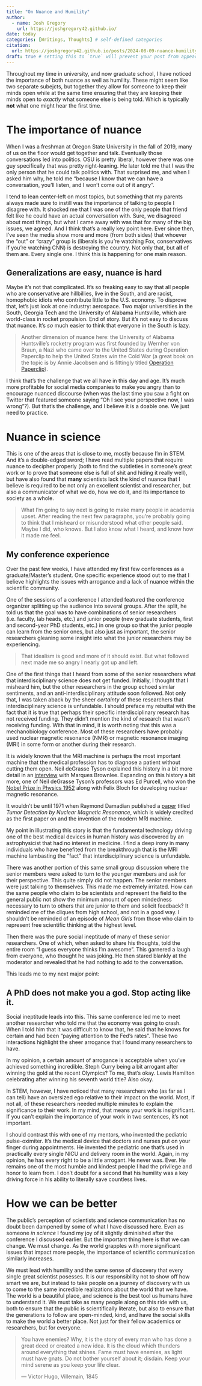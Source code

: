 ```yaml
---
title: "On Nuance and Humility"
author:
  - name: Josh Gregory
    url: https://joshgregory42.github.io/
date: today
categories: [Writings, Thoughts] # self-defined categories
citation: 
  url: https://joshgregory42.github.io/posts/2024-08-09-nuance-humility/ 
draft: true # setting this to `true` will prevent your post from appearing on your listing page until you're ready!
---
```


Throughout my time in university, and now graduate school, I have noticed the importance of both nuance as well as humility. These might seem like two separate subejcts, but together they allow for someone to keep their minds open while at the same time ensuring that they are keeping their minds open to *exactly* what someone else is being told. Which is typically **not** what one might hear the first time.

# The importance of nuance

When I was a freshman at Oregon State University in the fall of 2019, many of us on the floor would get together and talk. Eventually those conversations led into politics. OSU is pretty liberal, however there was one guy specifically that was pretty right-leaning. He later told me that I was the only person that he could talk politics with. That surprised me, and when I asked him why, he told me "because I know that we can have a conversation, you'll listen, and I won't come out of it angry". 

I tend to lean center-left on most topics, but something that my parents always made sure to instill was the importance of talking to people I disagree with. It shocked me that I was one of the only people that friend felt like he could have an actual conversation with. Sure, we disagreed about most things, but what I came away with was that for many of the big issues, we agreed. And I think that's a really key point here. Ever since then, I've seen the media show more and more (from both sides) that whoever the "out" or "crazy" group is (liberals is you're watching Fox, conservatives if you're watching CNN) is destroying the country. Not only that, but **all** of them are. Every single one. I think this is happening for one main reason.

## Generalizations are easy, nuance is hard

Maybe it's not that complicated. It's so freaking easy to say that all people who are conservative are hillbillies, live in the South, and are racist, homophobic idiots who contribute little to the U.S. economy. To disprove that, let's just look at one industry: aerospace. Two major universities in the South, Georgia Tech and the University of Alabama Huntsville, which are world-class in rocket propulsion. End of story. But it's not easy to discuss that nuance. It's *so* much easier to think that everyone in the South is lazy. 

> Another dimension of nuance here: the University of Alabama Huntsville's rocketry program was first founded by Wernher von Braun, a Nazi who came over to the United States during Operation Paperclip to help the United States win the Cold War (a great book on the topic is by Annie Jacobsen and is fittingly titled [Operation Paperclip](https://anniejacobsen.com/operation-paperclip/)).

I think that's the challenge that we all have in this day and age. It's much more profitable for social media companies to make you angry than to encourage nuanced discourse (when was the last time you saw a fight on Twitter that featured someone saying "Oh I see your perspective now, I was wrong"?). But that's the challenge, and I believe it is a doable one. We just need to practice.

# Nuance in science

This is one of the areas that is close to me, mostly because I'm in STEM. And it's a double-edged sword; I have read multiple papers that require nuance to decipher properly (both to find the subtleties in someone's great work or to prove that someone else is full of shit and hiding it really well), but have also found that **many** scientists lack the kind of nuance that I believe is required to be not only an excellent scientist and researcher, but also a communicator of what we do, how we do it, and its importance to society as a whole.

> What I'm going to say next is going to make many people in academia upset. After reading the next few paragraphs, you're probably going to think that I misheard or misunderstood what other people said. Maybe I did, who knows. But I also know what I heard, and know how it made me feel. 

## My conference experience

Over the past few weeks, I have attended my first few conferences as a graduate/Master's student. One specific experience stood out to me that I believe highlights the issues with arrogance and a lack of nuance within the scientific community.

One of the sessions of a conference I attended featured the conference organizer splitting up the audience into several groups. After the split, he told us that the goal was to have combinations of senior researchers (i.e. faculty, lab heads, etc.) and junior people (new graduate students, first and second-year PhD students, etc.) in one group so that the junior people can learn from the senior ones, but also just as important, the senior researchers gleaning some insight into what the junior researchers may be experiencing.

> That idealism is good and more of it should exist. But what followed next made me so angry I nearly got up and left.

One of the first things that I heard from some of the senior researchers what that interdisciplinary science does not get funded. Initially, I thought that I misheard him, but the other researchers in the group echoed similar sentiments, and an anti-interdisciplinary attitude soon followed. Not only that, I was taken aback by the sheer *certainty* of these researchers that interdisciplinary science is unfundable. I should preface my rebuttal with the fact that it is true that perhaps their specific interdisciplinary research has not received funding. They didn't mention the kind of research that wasn't receiving funding. With that in mind, it is worth noting that this was a mechanobiology conference. Most of these researchers have probably used nuclear magnetic resonance (NMR) or magnetic resonance imaging (MRI) in some form or another during their research.

It is widely known that the MRI machine is perhaps the most important machine that the medical profession has to diagnose a patient without cutting them open. Neil deGrasse Tyson explained this history in a bit more detail in an [interview](https://www.youtube.com/watch?v=pqQrL1K0Z5g) with Marques Brownlee. Expanding on this history a bit more, one of Neil deGrasse Tyson's professors was Ed Purcell, who won the [Nobel Prize in Physics 1952](https://www.nobelprize.org/prizes/physics/1952/summary/) along with Felix Bloch for developing nuclear magnetic resonance.

It wouldn't be until 1971 when Raymond Damadian published a [paper](https://doi.org/10.1126/science.171.3976.1151) titled *Tumor Detection by Nuclear Magnetic Resonance*, which is widely credited as the first paper on and the invention of the modern MRI machine.

My point in illustrating this story is that the fundamental technology driving one of the best medical devices in human history was discovered by an astrophysicist that had no interest in medicine. I find a deep irony in many individuals who have benefited from the breakthrough that is the MRI machine lambasting the "fact" that interdisciplinary science is unfundable.

There was another portion of this same small group discussion where the senior members were asked to turn to the younger members and ask for their perspective. This quite simply did not happen. The senior members were just talking to themselves. This made me extremely irritated. How can the same people who claim to be scientists and represent the field to the general public not show the minimum amount of open mindedness necessary to turn to others that are junior to them and solicit feedback? It reminded me of the cliques from high school, and not in a good way. I shouldn't be reminded of an episode of *Mean Girls* from those who claim to represent free scientific thinking at the highest level.

Then there was the pure social ineptitude of many of these senior researchers. One of which, when asked to share his thoughts, told the entire room "I guess everyone thinks I'm awesome". This garnered a laugh from everyone, who thought he was joking. He then stared blankly at the moderator and revealed that he had nothing to add to the conversation.

This leads me to my next major point:

## A PhD does not make you a god. Stop acting like it.

Social ineptitude leads into this. This same conference led me to meet another researcher who told me that the economy was going to crash. When I told him that it was difficult to know that, he said that he knows for certain and had been "paying attention to the Fed's rates". These two interactions highlight the sheer arrogance that I found many researchers to have.

In my opinion, a certain amount of arrogance is acceptable when you've achieved something incredible. Steph Curry being a bit arrogant after winning the gold at the recent Olympics? To me, that's okay. Lewis Hamilton celebrating after winning his seventh world title? Also okay.

In STEM, however, I have noticed that many researchers who (as far as I can tell) have an oversized ego relative to their impact on the world. Most, if not all, of these researchers needed multiple minutes to explain the significance to their work. In my mind, that means your work is insignificant. If you can't explain the importance of your work in two sentences, it's not important.

I should contrast this with one of my mentors, who invented the pediatric pulse-oximiter. It's the medical device that doctors and nurses put on your finger during appointments. He invented the pediatric one that's used in practically every single NICU and delivery room in the world. Again, in my opinion, he has every right to be a little arrogant. He never was. Ever. He remains one of the most humble and kindest people I had the privilege and honor to learn from. I don't doubt for a second that his humility was a key driving force in his ability to literally save countless lives.


# How we can be better

The public's perception of scientists and science communication has no doubt been dampened by some of what I have discussed here. Even as someone *in science* I found my joy of it slightly diminished after the conference I discussed earlier. But the important thing here is that we can change. We must change. As the world grapples with more significant issues that impact more people, the importance of scientific communication similarly increases.

We must lead with humility and the same sense of discovery that every single great scientist posesses. It is our responsibility not to show off how smart we are, but instead to take people on a journey of discovery with us to come to the same incredible realizations about the world that we have. The world is a beautiful place, and science is the best tool us humans have to understand it. We must take as many people along on this ride with us, both to ensure that the public is scientifically literate, but also to ensure that the generations to follow are open-minded, kind, and have the social skills to make the world a better place. Not just for their fellow academics or researchers, but for everyone.


> You have enemies? Why, it is the story of every man who has done a great deed or created a new idea. It is the cloud which thunders around everything that shines. Fame must have enemies, as light must have gnats. Do not bother yourself about it; disdain. Keep your mind serene as you keep your life clear.
> 
> — Victor Hugo, Villemain, 1845
